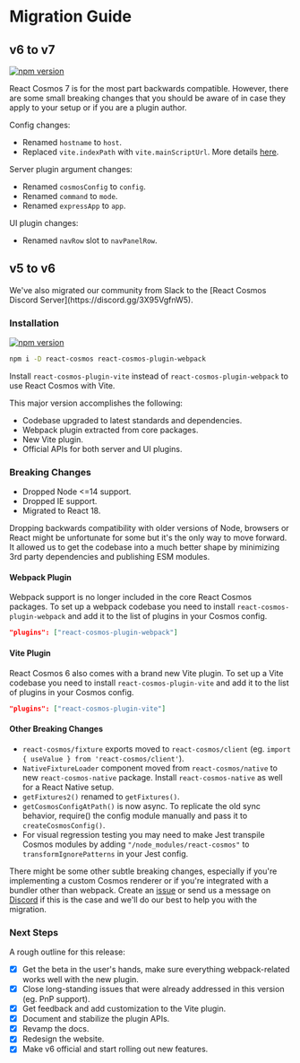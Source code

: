 
# Migration Guide

## v6 to v7

[![npm version](https://img.shields.io/npm/v/react-cosmos/next.svg?style=flat)](https://www.npmjs.com/package/react-cosmos)

React Cosmos 7 is for the most part backwards compatible. However, there are some small breaking changes that you should be aware of in case they apply to your setup or if you are a plugin author.

Config changes:

- Renamed `hostname` to `host`.
- Replaced `vite.indexPath` with `vite.mainScriptUrl`. More details [here](https://github.com/react-cosmos/react-cosmos/pull/1704#issuecomment-2815511517).

Server plugin argument changes:

- Renamed `cosmosConfig` to `config`.
- Renamed `command` to `mode`.
- Renamed `expressApp` to `app`.

UI plugin changes:

- Renamed `navRow` slot to `navPanelRow`.

## v5 to v6

<Callout>
  We've also migrated our community from Slack to the [React Cosmos Discord
  Server](https://discord.gg/3X95VgfnW5).
</Callout>

### Installation

[![npm version](https://img.shields.io/npm/v/react-cosmos.svg?style=flat)](https://www.npmjs.com/package/react-cosmos)

```bash npm2yarn
npm i -D react-cosmos react-cosmos-plugin-webpack
```

Install `react-cosmos-plugin-vite` instead of `react-cosmos-plugin-webpack` to use React Cosmos with Vite.

This major version accomplishes the following:

- Codebase upgraded to latest standards and dependencies.
- Webpack plugin extracted from core packages.
- New Vite plugin.
- Official APIs for both server and UI plugins.

### Breaking Changes

- Dropped Node \<=14 support.
- Dropped IE support.
- Migrated to React 18.

Dropping backwards compatibility with older versions of Node, browsers or React might be unfortunate for some but it's the only way to move forward. It allowed us to get the codebase into a much better shape by minimizing 3rd party dependencies and publishing ESM modules.

#### Webpack Plugin

Webpack support is no longer included in the core React Cosmos packages. To set up a webpack codebase you need to install `react-cosmos-plugin-webpack` and add it to the list of plugins in your Cosmos config.

```json
"plugins": ["react-cosmos-plugin-webpack"]
```

#### Vite Plugin

React Cosmos 6 also comes with a brand new Vite plugin. To set up a Vite codebase you need to install `react-cosmos-plugin-vite` and add it to the list of plugins in your Cosmos config.

```json
"plugins": ["react-cosmos-plugin-vite"]
```

#### Other Breaking Changes

- `react-cosmos/fixture` exports moved to `react-cosmos/client` (eg. `import { useValue } from 'react-cosmos/client'`).
- `NativeFixtureLoader` component moved from `react-cosmos/native` to new `react-cosmos-native` package. Install `react-cosmos-native` as well for a React Native setup.
- `getFixtures2()` renamed to `getFixtures()`.
- `getCosmosConfigAtPath()` is now async. To replicate the old sync behavior, require() the config module manually and pass it to `createCosmosConfig()`.
- For visual regression testing you may need to make Jest transpile Cosmos modules by adding `"/node_modules/react-cosmos"` to `transformIgnorePatterns` in your Jest config.

There might be some other subtle breaking changes, especially if you're implementing a custom Cosmos renderer or if you're integrated with a bundler other than webpack. Create an [issue](https://github.com/react-cosmos/react-cosmos/issues) or send us a message on [Discord](https://discord.gg/3X95VgfnW5) if this is the case and we'll do our best to help you with the migration.

### Next Steps

A rough outline for this release:

- [x] Get the beta in the user's hands, make sure everything webpack-related works well with the new plugin.
- [x] Close long-standing issues that were already addressed in this version (eg. PnP support).
- [x] Get feedback and add customization to the Vite plugin.
- [x] Document and stabilize the plugin APIs.
- [x] Revamp the docs.
- [x] Redesign the website.
- [x] Make v6 official and start rolling out new features.

